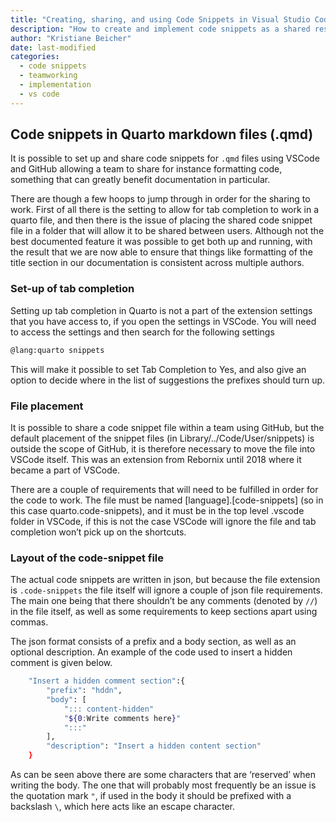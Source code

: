 ```yaml
---
title: "Creating, sharing, and using Code Snippets in Visual Studio Code"
description: "How to create and implement code snippets as a shared resource using GitHub."
author: "Kristiane Beicher"
date: last-modified
categories:
  - code snippets
  - teamworking
  - implementation
  - vs code
---
```

<!--TODO May want to move this somewhere else, maybe placed with some of the guidance documentation that Signe is writing?-->

## Code snippets in Quarto markdown files (.qmd)

It is possible to set up and share code snippets for `.qmd` files using VSCode and GitHub allowing a team to share for instance formatting code, something that can greatly benefit documentation in particular.

There are though a few hoops to jump through in order for the sharing to work.  First of all there is the setting to allow for tab completion to work in a quarto file, and then there is the issue of placing the shared code snippet file in a folder that will allow it to be shared between users.  Although not the best documented feature it was possible to get both up and running, with the result that we are now able to ensure that things like formatting of the title section in our documentation is consistent across multiple authors.

### Set-up of tab completion

Setting up tab completion in Quarto is not a part of the extension settings that you have access to, if you open the settings in VSCode.  You will need to access the settings and then search for the following settings

``` bash
@lang:quarto snippets
```

This will make it possible to set Tab Completion to Yes, and also give an option to decide where in the list of suggestions the prefixes should turn up.

### File placement

It is possible to share a code snippet file within a team using GitHub, but the default placement of the snippet files (in Library/../Code/User/snippets) is outside the scope of GitHub, it is therefore necessary to move the file into VSCode itself.  This was an extension from Rebornix until 2018 where it became a part of VSCode.  

There are a couple of requirements that will need to be fulfilled in order for the code to work.  The file must be named [language].[code-snippets] (so in this case quarto.code-snippets), and it must be in the top level .vscode folder in VSCode, if this is not the case VSCode will ignore the file and tab completion won't pick up on the shortcuts.

### Layout of the code-snippet file

The actual code snippets are written in json, but because the file extension is `.code-snippets` the file itself will ignore a couple of json file requirements.  The main one being that there shouldn't be any comments (denoted by `//`) in the file itself, as well as some requirements to keep sections apart using commas.

<!--TODO: check with team if the comma thing is actually a thing in json -->

The json format consists of a prefix and a body section, as well as an optional description.  An example of the code used to insert a hidden comment is given below.

``` bash
	"Insert a hidden comment section":{
		"prefix": "hddn",
		"body": [
			"::: content-hidden" 
			"${0:Write comments here}"
			":::"
		],
		"description": "Insert a hidden content section"
	}
```

As can be seen above there are some characters that are 'reserved' when writing the body.  The one that will probably most frequently be an issue is the quotation mark `"`, if used in the body it should be prefixed with a backslash `\`, which here acts like an escape character.

<!--TODO Do we want to maintain a list of code snippets here?-->
